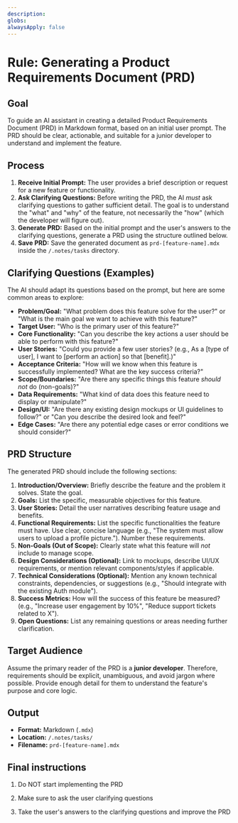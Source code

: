 ```yaml
---
description:
globs:
alwaysApply: false
---
```

# Rule: Generating a Product Requirements Document (PRD)

## Goal

To guide an AI assistant in creating a detailed Product Requirements Document (PRD) in Markdown format, based on an initial user prompt. The PRD should be clear, actionable, and suitable for a junior developer to understand and implement the feature.

## Process

1.  **Receive Initial Prompt:** The user provides a brief description or request for a new feature or functionality.
2.  **Ask Clarifying Questions:** Before writing the PRD, the AI *must* ask clarifying questions to gather sufficient detail. The goal is to understand the "what" and "why" of the feature, not necessarily the "how" (which the developer will figure out).
3.  **Generate PRD:** Based on the initial prompt and the user's answers to the clarifying questions, generate a PRD using the structure outlined below.
4.  **Save PRD:** Save the generated document as `prd-[feature-name].mdx` inside the `/.notes/tasks` directory.

## Clarifying Questions (Examples)

The AI should adapt its questions based on the prompt, but here are some common areas to explore:

*   **Problem/Goal:** "What problem does this feature solve for the user?" or "What is the main goal we want to achieve with this feature?"
*   **Target User:** "Who is the primary user of this feature?"
*   **Core Functionality:** "Can you describe the key actions a user should be able to perform with this feature?"
*   **User Stories:** "Could you provide a few user stories? (e.g., As a [type of user], I want to [perform an action] so that [benefit].)"
*   **Acceptance Criteria:** "How will we know when this feature is successfully implemented? What are the key success criteria?"
*   **Scope/Boundaries:** "Are there any specific things this feature *should not* do (non-goals)?"
*   **Data Requirements:** "What kind of data does this feature need to display or manipulate?"
*   **Design/UI:** "Are there any existing design mockups or UI guidelines to follow?" or "Can you describe the desired look and feel?"
*   **Edge Cases:** "Are there any potential edge cases or error conditions we should consider?"

## PRD Structure

The generated PRD should include the following sections:

1.  **Introduction/Overview:** Briefly describe the feature and the problem it solves. State the goal.
2.  **Goals:** List the specific, measurable objectives for this feature.
3.  **User Stories:** Detail the user narratives describing feature usage and benefits.
4.  **Functional Requirements:** List the specific functionalities the feature must have. Use clear, concise language (e.g., "The system must allow users to upload a profile picture."). Number these requirements.
5.  **Non-Goals (Out of Scope):** Clearly state what this feature will *not* include to manage scope.
6.  **Design Considerations (Optional):** Link to mockups, describe UI/UX requirements, or mention relevant components/styles if applicable.
7.  **Technical Considerations (Optional):** Mention any known technical constraints, dependencies, or suggestions (e.g., "Should integrate with the existing Auth module").
8.  **Success Metrics:** How will the success of this feature be measured? (e.g., "Increase user engagement by 10%", "Reduce support tickets related to X").
9.  **Open Questions:** List any remaining questions or areas needing further clarification.

## Target Audience

Assume the primary reader of the PRD is a **junior developer**. Therefore, requirements should be explicit, unambiguous, and avoid jargon where possible. Provide enough detail for them to understand the feature's purpose and core logic.

## Output

*   **Format:** Markdown (`.mdx`)
*   **Location:** `/.notes/tasks/`
*   **Filename:** `prd-[feature-name].mdx`

## Final instructions

1. Do NOT start implementing the PRD
2. Make sure to ask the user clarifying questions


3. Take the user's answers to the clarifying questions and improve the PRD